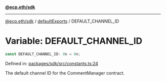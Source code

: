 [**@ecp.eth/sdk**](../../index.mdx)

***

[@ecp.eth/sdk](/sdk-reference/index.mdx) / [defaultExports](/sdk-reference/defaultExports/index.mdx) / DEFAULT\_CHANNEL\_ID

# Variable: DEFAULT\_CHANNEL\_ID

```ts
const DEFAULT_CHANNEL_ID: 0n = 0n;
```

Defined in: [packages/sdk/src/constants.ts:24](https://github.com/ecp-eth/comments-monorepo/blob/main/packages/sdk/src/constants.ts#L24)

The default channel ID for the CommentManager contract.

